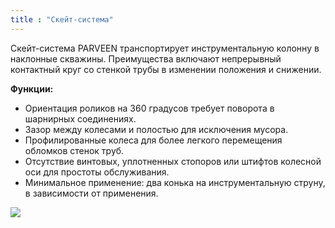 ```yaml
---
title : "Скейт-система"
---
```


Скейт-система PARVEEN транспортирует инструментальную колонну в наклонные скважины. Преимущества включают непрерывный контактный круг со стенкой трубы в изменении положения и снижении.

**Функции:**

*  Ориентация роликов на 360 градусов требует поворота в шарнирных соединениях.
*  Зазор между колесами и полостью для исключения мусора.
*  Профилированные колеса для более легкого перемещения обломков стенок труб.
*  Отсутствие винтовых, уплотненных стопоров или штифтов колесной оси для простоты обслуживания.
*  Минимальное применение: два конька на инструментальную струну, в зависимости от применения.

<img src="./skate-system.png" />
